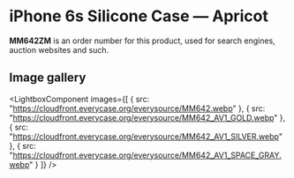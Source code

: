 
# iPhone 6s Silicone Case — Apricot

<Callout type='info' emoji='👉🏻'>**MM642ZM** is an order number for this product, used for search engines, auction websites and such.</Callout>

## Image gallery

<LightboxComponent
    images={[
      {
        src: "https://cloudfront.everycase.org/everysource/MM642.webp"
      },
      {
        src: "https://cloudfront.everycase.org/everysource/MM642_AV1_GOLD.webp"
      },
      {
        src: "https://cloudfront.everycase.org/everysource/MM642_AV1_SILVER.webp"
      },
      {
        src: "https://cloudfront.everycase.org/everysource/MM642_AV1_SPACE_GRAY.webp"
      }
    ]}
  />
